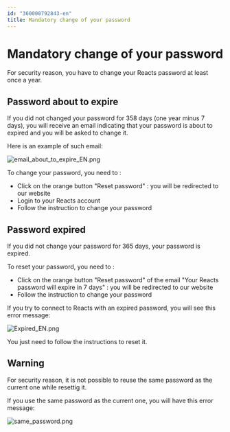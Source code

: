 ```yaml
---
id: "360000792843-en"
title: Mandatory change of your password
---
```

Mandatory change of your password
=================================

For security reason, you have to change your Reacts password at least once a year.

Password about to expire
------------------------

If you did not changed your password for 358 days (one year minus 7 days), you will receive an email indicating that your password is about to expired and you will be asked to change it.

Here is an example of such email:

![email_about_to_expire_EN.png](@assets/attachments/email_about_to_expire_EN.png)

To change your password, you need to :

- Click on the orange button "Reset password" : you will be redirected to our website
- Login to your Reacts account
- Follow the instruction to change your password

Password expired
-----------------

If you did not change your password for 365 days, your password is expired.

To reset your password, you need to :
- Click on the orange button "Reset password" of the email "Your Reacts password will expire in 7 days" : you will be redirected to our website
- Follow the instruction to change your password

If you try to connect to Reacts with an expired password, you will see this error message:

![Expired_EN.png](@assets/attachments/Expired_EN.png)

You just need to follow the instructions to reset it.

Warning
--------

For security reason, it is not possible to reuse the same password as the current one while resettig it.

If you use the same password as the current one, you will have this error message:

![same_password.png](@assets/attachments/same_password.png)


